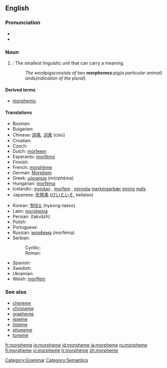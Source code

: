 ==English==
{{wikipedia}}

===Pronunciation===
* {{IPA|/ˈmɔː(r)fiːm/}}
* {{SAMPA|/'mO:(r)fi:m/}}

===Noun===
{{en-noun}}

# {{linguistics}}: The smallest linguistic unit that can carry a meaning.
#: ''The word ''pigs'' consists of two '''morphemes''': ''pig'' (a particular animal) and ''s'' (indication of the plural).''

====Derived terms====
* [[morphemic]]

====Translations====
{{top}}
* Bosnian: {{t-|bs|morfema|f}}
* Bulgarian: {{t|bg|морфема|f|sc=Cyrl}}
* Chinese: [[詞素]], [[词素]] (císù)
* Croatian: {{t-|hr|morfem|m}}
* Czech: {{t-|cs|morfém|m}}
* Dutch: [[morfeem]]
* Esperanto: [[morfemo]]
* Finnish: {{t+|fi|morfeemi}}
* French: [[morphème]] {{m}}
* German: [[Morphem]] {{n}}
* Greek: [[μόρφημα]] (mórphēma)
* Hungarian: [[morféma]]
* Icelandic: [[myndan]] {{f}}, [[morfem#Icelandic|morfem]] {{f}}, [[lítill|minnsta]] [[merkingarbær]] [[eining]] [[mál#Icelandic|máls]] {{f}}
* Japanese: [[形態素]] ([[けいたいそ]], keitaiso)
{{mid}}
* Korean: [[형태소]] (hyeong-taeso)
* Latin: [[morphema]]
* Persian: {{fa-Arab|[[تكواژ]]}} (takvâzh)
* Polish: {{t+|pl|morfem|m}}
* Portuguese: {{t-|pt|morfema|m}}
* Russian: [[морфема]] (morféma) {{f}}
* Serbian:
*: Cyrillic: {{t|sr|морфема|f|sc=Cyrl}}
*: Roman: {{t-|sr|morfema|f}}
* Spanish: {{t-|es|morfema|m}}
* Swedish: {{t+|sv|morfem}}
* Ukrainian: {{t|uk|морфема|f|sc=Cyrl|xs=Ukrainian}}
* Welsh: [[morffem]]
{{bottom}}

===See also===
* [[chereme]]
* [[chroneme]]
* [[grapheme]]
* [[lexeme]]
* [[listeme]]
* [[phoneme]]
* [[toneme]]

[[Category:Grammar]]
[[Category:Semantics]]

[[fr:morpheme]]
[[io:morpheme]]
[[id:morpheme]]
[[ja:morpheme]]
[[ru:morpheme]]
[[fi:morpheme]]
[[vi:morpheme]]
[[tr:morpheme]]
[[zh:morpheme]]